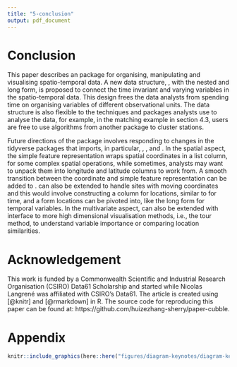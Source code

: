 ```yaml
---
title: "5-conclusion"
output: pdf_document
---
```

# Conclusion {#conclude}

This paper describes an \proglang{R} package \pkg{cubble} for organising, manipulating and visualising spatio-temporal data. A new data structure, \code{cubble}, with the nested and long form, is proposed to connect the time invariant and varying variables in the spatio-temporal data. This design frees the data analysts from spending time on organising variables of different observational units. The data structure is also flexible to the techniques and packages analysts use to analyse the data, for example, in the matching example in section 4.3, users are free to use algorithms from another package to cluster stations.

Future directions of the package involves responding to changes in the tidyverse packages that \pkg{cubble} imports, in particular, \pkg{tibble}, \pkg{tidyr}, and \pkg{dplyr}. In the spatial aspect, the simple feature representation wraps spatial coordinates in a list column, for some complex spatial operations, while sometimes, analysts may want to unpack them into longitude and latitude columns to work from. A smooth transition between the coordinate and simple feature representation can be added to \pkg{cubble}. \pkg{cubble} can also be extended to handle sites with moving coordinates and this would involve constructing a \code{sp} column for locations, similar to \code{ts} for time, and a form locations can be pivoted into, like the long form for temporal variables. In the multivariate aspect, \pkg{cubble} can also be extended with interface to more high dimensional visualisation methods, i.e., the tour method, to understand variable importance or comparing location similarities.

\newpage

# Acknowledgement

This work is funded by a Commonwealth Scientific and Industrial Research Organisation (CSIRO) Data61 Scholarship and started while Nicolas Langrené was affiliated with CSIRO's Data61. The article is created using \pkg{knitr} [@knitr] and \pkg{rmarkdown} [@rmarkdown] in R. The source code for reproducing this paper can be found at: https://github.com/huizezhang-sherry/paper-cubble.



# Appendix

```r
knitr::include_graphics(here::here("figures/diagram-keynotes/diagram-keynotes.005.png"))
```

\newpage
